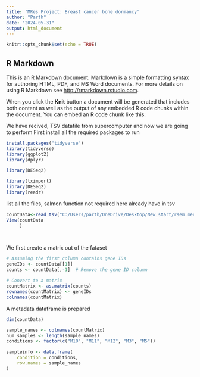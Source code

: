 ```yaml
---
title: 'MRes Project: Breast cancer bone dormancy'
author: "Parth"
date: "2024-05-31"
output: html_document
---
```


```r
knitr::opts_chunk$set(echo = TRUE)
```

## R Markdown

This is an R Markdown document. Markdown is a simple formatting syntax for authoring HTML, PDF, and MS Word documents. For more details on using R Markdown see <http://rmarkdown.rstudio.com>.

When you click the **Knit** button a document will be generated that includes both content as well as the output of any embedded R code chunks within the document. You can embed an R code chunk like this:

We have recived, TSV datafile from supercomputer and now we are going to perform 
First install all the required packages to run 

```r
install.packages("tidyverse")
library(tidyverse)
library(ggplot2)
library(dplyr)
```


```r
library(DESeq2)
```

```r
library(tximport)
library(DESeq2)
library(readr)

```

list all the files, salmon function not required here already have in tsv 
```r
countData<-read_tsv("C:/Users/parth/OneDrive/Desktop/New_start/rsem.merged.gene_counts.tsv")
View(countData
     )

    
```

We first create a matrix out of the fataset 
```r
# Assuming the first column contains gene IDs
geneIDs <- countData[[1]]
counts <- countData[,-1]  # Remove the gene ID column

# Convert to a matrix
countMatrix <- as.matrix(counts)
rownames(countMatrix) <- geneIDs
colnames(countMatrix)


```

A metadata dataframe is prepared 
```r
dim(countData)
```


```r
sample_names <- colnames(countMatrix)
num_samples <- length(sample_names)
conditions <- factor(c("M10", "M11", "M12", "M3", "M5"))

sampleinfo <- data.frame(
    condition = conditions,
    row.names = sample_names
)

```
